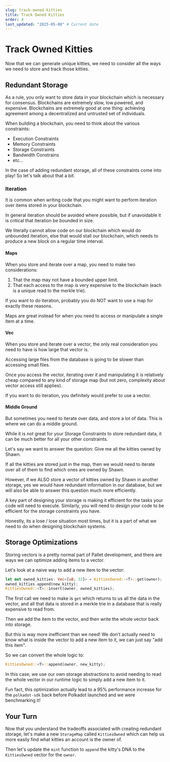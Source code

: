 ```yaml
---
slug: track-owned-kitties
title: Track Owned Kitties
order: 4
last_updated: "2025-05-08" # Current date
---
```


# Track Owned Kitties

Now that we can generate unique kitties, we need to consider all the ways we need to store and track those kitties.

## Redundant Storage

As a rule, you only want to store data in your blockchain which is necessary for consensus. Blockchains are extremely slow, low powered, and expensive. Blockchains are extremely good at one thing: achieving agreement among a decentralized and untrusted set of individuals.

When building a blockchain, you need to think about the various constraints:

- Execution Constraints
- Memory Constraints
- Storage Constraints
- Bandwidth Constrains
- etc...

In the case of adding redundant storage, all of these constraints come into play! So let's talk about that a bit.

### Iteration

It is common when writing code that you might want to perform iteration over items stored in your blockchain.

In general iteration should be avoided where possible, but if unavoidable it is critical that iteration be bounded in size.

We literally cannot allow code on our blockchain which would do unbounded iteration, else that would stall our blockchain, which needs to produce a new block on a regular time interval.

#### Maps

When you store and iterate over a map, you need to make two considerations:

1. That the map may not have a bounded upper limit.
2. That each access to the map is very expensive to the blockchain (each is a unique read to the merkle trie).

If you want to do iteration, probably you do NOT want to use a map for exactly these reasons.

Maps are great instead for when you need to access or manipulate a single item at a time.

#### Vec

When you store and iterate over a vector, the only real consideration you need to have is how large that vector is.

Accessing large files from the database is going to be slower than accessing small files.

Once you access the vector, iterating over it and manipulating it is relatively cheap compared to any kind of storage map (but not zero, complexity about vector access still applies).

If you want to do iteration, you definitely would prefer to use a vector.

#### Middle Ground

But sometimes you need to iterate over data, and store a lot of data. This is where we can do a middle ground.

While it is not great for your Storage Constraints to store redundant data, it can be much better for all your other constraints.

Let's say we want to answer the question: Give me all the kitties owned by Shawn.

If all the kitties are stored just in the map, then we would need to iterate over all of them to find which ones are owned by Shawn.

However, if we ALSO store a vector of kitties owned by Shawn in another storage, yes we would have redundant information in our database, but we will also be able to answer this question much more efficiently.

A key part of designing your storage is making it efficient for the tasks your code will need to execute. Similarly, you will need to design your code to be efficient for the storage constraints you have.

Honestly, its a lose / lose situation most times, but it is a part of what we need to do when designing blockchain systems.

## Storage Optimizations

Storing vectors is a pretty normal part of Pallet development, and there are ways we can optimize adding items to a vector.

Let's look at a naive way to add a new item to the vector:

```rust
let mut owned_kitties: Vec<[u8; 32]> = KittiesOwned::<T>::get(owner);
owned_kitties.append(new_kitty);
KittiesOwned::<T>::insert(owner, owned_kitties);
```

The first call we need to make is `get` which returns to us all the data in the vector, and all that data is stored in a merkle trie in a database that is really expensive to read from.

Then we add the item to the vector, and then write the whole vector back into storage.

But this is way more inefficient than we need! We don't actually need to know what is inside the vector to add a new item to it, we can just say "add this item".

So we can convert the whole logic to:

```rust
KittiesOwned::<T>::append(owner, new_kitty);
```

In this case, we use our own storage abstractions to avoid needing to read the whole vector in our runtime logic to simply add a new item to it.

Fun fact, this optimization actually lead to a 95% performance increase for the `polkadot-sdk` back before Polkadot launched and we were benchmarking it!

## Your Turn

Now that you understand the tradeoffs associated with creating redundant storage, let's make a new `StorageMap` called `KittiesOwned` which can help us more easily find what kitties an account is the owner of.

Then let's update the `mint` function to `append` the kitty's DNA to the `KittiesOwned` vector for the `owner`.
